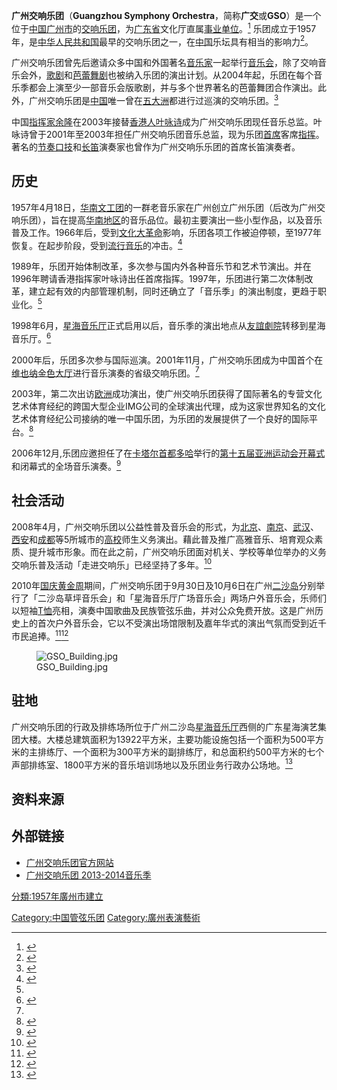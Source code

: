 {{Infobox musical artist  <!-- See Wikipedia:WikiProject Musicians -->
| Name                = 广州交响乐团<br />Guangzhou Symphony Orchestra
| Img                 = 广州交响乐团.jpg
| Landscape           = yes
| Background          = classical_ensemble
| Alias               = 
| Origin              = {{CHN}}[[广州|广州]]
| Genre               = [[古典音乐|古典音乐]]
| Occupation          = [[交响乐团|交响乐团]]
| Years_active        = 1957年至今
| Associated_acts     = 
| URL                 = http://www.gso.org.cn/ www.gso.org.cn
| Current_members     = '''音乐总监'''<br />[[余隆|余隆]]<br />'''常任指挥'''<br />[[林大叶|林大叶]]<br />'''团长'''<br />[[陈擎|陈擎]]
| Past_members        = '''首任音乐总监'''<br />[[叶咏诗|叶咏诗]]<br />'''卸任团长'''<br />[[余其铿|余其铿]]
| Notable_instruments = 
}}
'''广州交响乐团'''（'''Guangzhou Symphony Orchestra'''，简称'''广交'''或'''GSO'''）是一个位于[[中国|中国]][[广州市|广州市]]的[[交响乐团|交响乐团]]，为[[广东省|广东省]]文化厅直属[[事业单位|事业单位]]。<ref>{{Cite web|title=广州交响乐团公开招聘演奏员公告|url=http://www.gdrst.gov.cn/info/Information.asp?InfoID=201005214553495108|accessdate=2008-10-06|publisher=广东省人力资源和社会保障厅}}{{dead link|date=2018年2月 |bot=InternetArchiveBot |fix-attempted=yes }}</ref> 乐团成立于1957年，是[[中华人民共和国|中华人民共和国]]最早的交响乐团之一，在[[中国大陆|中国]]乐坛具有相当的影响力<ref>{{Cite web|title=广州交响乐团平安夜上演庆典音乐会|url=http://www.3721mp3.com/html/gudianyinle/20071220/803.html|accessdate=2008-10-06|publisher=[[南方都市报|南方都市报]]}}{{dead link|date=2018年2月 |bot=InternetArchiveBot |fix-attempted=yes }}</ref>。

广州交响乐团曾先后邀请众多中国和外国著名[[音乐家|音乐家]]一起举行[[音乐会|音乐会]]，除了交响音乐会外，[[歌剧|歌剧]]和[[芭蕾舞|芭蕾舞剧]]也被纳入乐团的演出计划。从2004年起，乐团在每个音乐季都会上演至少一部音乐会版歌剧，并与多个世界著名的芭蕾舞团合作演出。此外，广州交响乐团是[[中国|中国]]唯一曾在[[五大洲|五大洲]]都进行过巡演的交响乐团。<ref>{{Cite web|title=关于我们|url=http://www.gso.org.cn/article.php?id=3|accessdate=2010年12月9日|publisher=广州交响乐团|deadurl=yes|archiveurl=https://web.archive.org/web/20101216014514/http://www.gso.org.cn/article.php?id=3|archivedate=2010年12月16日}}</ref>

中国[[指挥家|指挥家]][[余隆|余隆]]在2003年接替[[香港人|香港人]][[叶咏诗|叶咏诗]]成为广州交响乐团现任音乐总监。叶咏诗曾于2001年至2003年担任广州交响乐团音乐总监，现为乐团[[首席|首席]]客席[[指挥|指挥]]。著名的[[节奏口技|节奏口技]]和[[长笛|长笛]]演奏家{{link-en|格雷格·帕蒂洛|Greg Pattillo}}也曾作为广州交响乐乐团的首席长笛演奏者。

== 历史 ==
1957年4月18日，[[华南文工团|华南文工团]]的一群老音乐家在广州创立广州乐团（后改为广州交响乐团），旨在提高[[华南地区|华南地区]]的音乐品位。最初主要演出一些小型作品，以及音乐普及工作。1966年后，受到[[文化大革命|文化大革命]]影响，乐团各项工作被迫停顿，至1977年恢复。在起步阶段，受到[[流行音乐|流行音乐]]的冲击。<ref name="NB">{{Cite web|title=广州交响乐团成乐坛黑马 赢得世界的掌声|url=http://yule.sohu.com/20060119/n227731588.shtml|accessdate=2008-10-07|publisher=[[广州日报|广州日报]]|archive-date=2006-03-15|archive-url=https://web.archive.org/web/20060315044706/http://yule.sohu.com/20060119/n227731588.shtml|dead-url=no}}</ref>

1989年，乐团开始体制改革，多次参与国内外各种音乐节和艺术节演出。并在1996年聘请香港指挥家叶咏诗出任首席指挥。1997年，乐团进行第二次体制改革，建立起有效的内部管理机制，同时还确立了「音乐季」的演出制度，更趋于职业化。<ref name="NB"/>

1998年6月，[[星海音乐厅|星海音乐厅]]正式启用以后，音乐季的演出地点从[[友誼劇院|友誼劇院]]转移到星海音乐厅。<ref>{{Cite web|title=唤醒的不仅是沉睡的耳朵|url=http://gcontent.oeeee.com/5/10/5103c3584b063c43/Blog/ef0/4b726b.html|accessdate=2010年12月10日|publisher=南方都市报|deadurl=yes|archiveurl=https://web.archive.org/web/20160304081108/http://gcontent.oeeee.com/5/10/5103c3584b063c43/Blog/ef0/4b726b.html|archivedate=2016年3月4日}}</ref>

2000年后，乐团多次参与国际巡演。2001年11月，广州交响乐团成为中国首个在[[维也纳|维也纳]][[金色大厅|金色大厅]]进行音乐演奏的省级交响乐团。<ref name="NB"/>

2003年，第二次出访[[欧洲|欧洲]]成功演出，使广州交响乐团获得了国际著名的专营文化艺术体育经纪的跨国大型企业IMG公司的全球演出代理，成为这家世界知名的文化艺术体育经纪公司接纳的唯一中国乐团，为乐团的发展提供了一个良好的国际平台。<ref>{{Cite web|title=《彩云追月》追向悉尼歌剧院|url=http://www.concerthall.com.cn/page.php?id=20|accessdate=2010年12月9日|publisher=星海音乐厅|archive-date=2016年3月4日|archive-url=https://web.archive.org/web/20160304194132/http://www.concerthall.com.cn/page.php?id=20|dead-url=no}}</ref>

2006年12月,乐团应邀担任了在[[卡塔尔|卡塔尔]][[首都|首都]][[多哈|多哈]]举行的[[第十五届亚洲运动会|第十五届亚洲运动会]][[开幕式|开幕式]]和闭幕式的全场音乐演奏。<ref>{{Cite web|title=广州交响乐团将为多哈亚运会整个开幕式伴奏
|url=http://news.xinhuanet.com/sports/2006-12/01/content_5420414.htm|accessdate=2010年12月10日|publisher=[[新华网|新华网]]}}</ref>

== 社会活动 ==
2008年4月，广州交响乐团以公益性普及音乐会的形式，为[[北京|北京]]、[[南京|南京]]、[[武汉|武汉]]、[[西安|西安]]和[[成都|成都]]等5所城市的[[高校|高校]]师生义务演出。藉此普及推广高雅音乐、培育观众素质、提升城市形象。而在此之前，广州交响乐团面对机关、学校等单位举办的义务交响乐普及活动「走进交响乐」已经坚持了多年。<ref>{{Cite web|title=广州交响乐团辉煌五十年|url=http://cn.chinareviewnews.com/doc/1005/3/4/9/100534998_2.html?coluid=55&kindid=1151&docid=100534998&mdate=0104173346|accessdate=2010-01-18|publisher=中国评论新闻网|archive-date=2016-03-05|archive-url=https://web.archive.org/web/20160305085639/http://cn.chinareviewnews.com/doc/1005/3/4/9/100534998_2.html?coluid=55&kindid=1151&docid=100534998&mdate=0104173346|dead-url=no}}</ref>

2010年[[黄金周_(中国)|国庆黄金周]]期间，广州交响乐团于9月30日及10月6日在广州[[二沙岛|二沙岛]]分别举行了「二沙岛草坪音乐会」和「星海音乐厅广场音乐会」两场户外音乐会，乐师们以短袖[[T恤|T恤]]亮相，演奏中国歌曲及民族管弦乐曲，并对公众免费开放。这是广州历史上的首次户外音乐会，它以不受演出场馆限制及嘉年华式的演出气氛而受到近千市民追捧。<ref>{{Cite web|title=二沙岛首场草坪音乐会人气爆棚|url=http://informationtimes.dayoo.com/html/2010-10/02/content_1147093.htm|accessdate=2010年12月9日|publisher=[[信息时报|信息时报]]}}{{dead link|date=2018年2月 |bot=InternetArchiveBot |fix-attempted=yes }}</ref><ref>{{Cite web|title=国庆去二沙岛听“草坪音乐会”|url=http://nf.nfdaily.cn/epaper/nfds/content/20100929/ArticelB18002FM.htm|accessdate=2010年12月9日|publisher=[[南方都市报|南方都市报]]}}{{dead link|date=2018年2月 |bot=InternetArchiveBot |fix-attempted=yes }}</ref>

[[File:GSO_Building.jpg|thumb]]
== 驻地 ==
广州交响乐团的行政及排练场所位于广州二沙岛[[星海音乐厅|星海音乐厅]]西侧的广东星海演艺集团大楼。大楼总建筑面积为13922平方米，主要功能设施包括一个面积为500平方米的主排练厅、一个面积为300平方米的副排练厅，和总面积约500平方米的七个声部排练室、1800平方米的音乐培训场地以及乐团业务行政办公场地。<ref>{{Cite web|title=广州交响乐团进驻豪华排练场|url=http://www.guangzhou.gov.cn/node_2230/node_2246/node_2251/2009/09/14/1252898280310269.shtml|accessdate=2010-01-18|publisher=[[广州日报|广州日报]]|deadurl=yes|archiveurl=https://web.archive.org/web/20160306103132/http://www.guangzhou.gov.cn/node_2230/node_2246/node_2251/2009/09/14/1252898280310269.shtml|archivedate=2016-03-06}}</ref>

== 资料来源 ==
{{reflist|2}}

== 外部链接 ==
* [http://www.gso.org.cn/ 广州交响乐团官方网站]
* [https://web.archive.org/web/20140119063753/http://www.gso.org.cn/Mag/Season2013-2014/ 广州交响乐团 2013-2014音乐季]

[[Category:中国管弦乐团|Category:中国管弦乐团]]
[[Category:廣州表演藝術|Category:廣州表演藝術]]
[[分類:1957年廣州市建立|分類:1957年廣州市建立]]